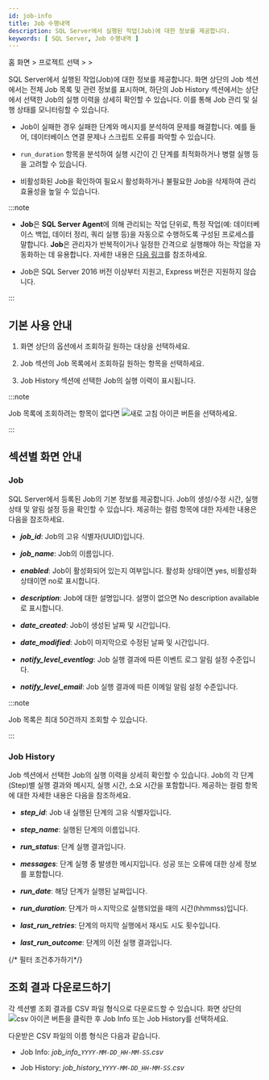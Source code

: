 ```yaml
---
id: job-info
title: Job 수행내역
description: SQL Server에서 실행된 작업(Job)에 대한 정보를 제공합니다.
keywords: [ SQL Server, Job 수행내역 ]
---
```


홈 화면 &gt; 프로젝트 선택 &gt; <Cmdname sid="side_reportStat" className="uitext" /> &gt; <Cmdname sid="side_dbJobInfo" className="uitext" />

SQL Server에서 실행된 작업(Job)에 대한 정보를 제공합니다. 화면 상단의 <UI>Job</UI> 섹션에서는 전체 Job 목록 및 관련 정보를 표시하며, 하단의 <UI>Job History</UI> 섹션에서는 상단에서 선택한 Job의 실행 이력을 상세히 확인할 수 있습니다. 이를 통해 Job 관리 및 실행 상태를 모니터링할 수 있습니다.

<ImgLang img="db-job-info-mssql.png" desc="Job 수행내역" />

* Job이 실패한 경우 실패한 단계와 메시지를 분석하여 문제를 해결합니다. 예를 들어, 데이터베이스 연결 문제나 스크립트 오류를 파악할 수 있습니다.

* `run_duration` 항목을 분석하여 실행 시간이 긴 단계를 최적화하거나 병렬 실행 등을 고려할 수 있습니다.

* 비활성화된 Job을 확인하여 필요시 활성화하거나 불필요한 Job을 삭제하여 관리 효율성을 높일 수 있습니다.

:::note

* **Job**은 **SQL Server Agent**에 의해 관리되는 작업 단위로, 특정 작업(예: 데이터베이스 백업, 데이터 정리, 쿼리 실행 등)을 자동으로 수행하도록 구성된 프로세스를 말합니다. **Job**은 관리자가 반복적이거나 일정한 간격으로 실행해야 하는 작업을 자동화하는 데 유용합니다. 자세한 내용은 [다음 링크](https://learn.microsoft.com/sql/ssms/agent/create-a-job?view=sql-server-ver16)를 참조하세요.

* Job은 SQL Server 2016 버전 이상부터 지원고, Express 버전은 지원하지 않습니다.

:::

## 기본 사용 안내

1. 화면 상단의 <Cmdname sid="instance" className="uitext" /> 옵션에서 조회하길 원하는 대상을 선택하세요. 

1. <UI>Job</UI> 섹션의 Job 목록에서 조회하길 원하는 항목을 선택하세요.

1. <UI>Job History</UI> 섹션에 선택한 Job의 실행 이력이 표시됩니다.

:::note

Job 목록에 조회하려는 항목이 없다면 ![새로 고침 아이콘](/img/ico-refresh.png) 버튼을 선택하세요.

:::

## 섹션별 화면 안내

### Job

SQL Server에서 등록된 Job의 기본 정보를 제공합니다. Job의 생성/수정 시간, 실행 상태 및 알림 설정 등을 확인할 수 있습니다. 제공하는 컬럼 항목에 대한 자세한 내용은 다음을 참조하세요.

* ***job_id***: Job의 고유 식별자(UUID)입니다.

* ***job_name***: Job의 이름입니다.

* ***enabled***: Job이 활성화되어 있는지 여부입니다. 활성화 상태이면 <UI>yes</UI>, 비활성화 상태이면 <UI>no</UI>로 표시합니다.

* ***description***: Job에 대한 설명입니다. 설명이 없으면 <UI>No description available</UI>로 표시합니다.

* ***date_created***: Job이 생성된 날짜 및 시간입니다.

* ***date_modified***: Job이 마지막으로 수정된 날짜 및 시간입니다.

* ***notify_level_eventlog***: Job 실행 결과에 따른 이벤트 로그 알림 설정 수준입니다.

* ***notify_level_email***: Job 실행 결과에 따른 이메일 알림 설정 수준입니다.

:::note

Job 목록은 최대 50건까지 조회할 수 있습니다.

:::

### Job History

<UI>Job</UI> 섹션에서 선택한 Job의 실행 이력을 상세히 확인할 수 있습니다. Job의 각 단계(Step)별 실행 결과와 메시지, 실행 시간, 소요 시간을 포함합니다. 제공하는 컬럼 항목에 대한 자세한 내용은 다음을 참조하세요.

* ***step_id***: Job 내 실행된 단계의 고유 식별자입니다.

* ***step_name***: 실행된 단계의 이름입니다.

* ***run_status***: 단계 실행 결과입니다.

* ***messages***: 단계 실행 중 발생한 메시지입니다. 성공 또는 오류에 대한 상세 정보를 포함합니다.

* ***run_date***: 해당 단계가 실행된 날짜입니다.

* ***run_duration***: 단계가 마ㅅ지막으로 실행되었을 때의 시간(hhmmss)입니다.

* ***last_run_retries***: 단계의 마지막 실행에서 재시도 시도 횟수입니다.

* ***last_run_outcome***: 단계의 이전 실행 결과입니다.

{/* 필터 조건추가하기*/}

<Dbsqlfilter level={2} />

## 조회 결과 다운로드하기

각 섹션별 조회 결과를 CSV 파일 형식으로 다운로드할 수 있습니다. 화면 상단의 ![csv 아이콘](/img/ic-csv-download-ms.svg) 버튼을 클릭한 후 <UI>Job Info</UI> 또는 <UI>Job History</UI>를 선택하세요.

다운받은 CSV 파일의 이름 형식은 다음과 같습니다.

* <UI>Job Info</UI>: *job\_info\_`YYYY-MM-DD_HH-MM-SS`.csv*

* <UI>Job History</UI>: *job\_history\_`YYYY-MM-DD_HH-MM-SS`.csv*